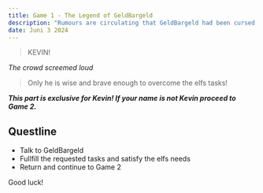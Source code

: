 ```yaml
---
title: Game 1 - The Legend of GeldBargeld
description: "Rumours are circulating that GeldBargeld had been cursed long ago, destined to protect the Danube but also to challenge those who live by it. To keep the river calm and prevent its waters from rising in a destructive flood, someone has to answer his questions correctly once a year. The questions were always different, always perplexing, and only the wisest could hope to succeed."
date: Juni 3 2024
---
```


>KEVIN!

*The crowd screemed loud*

>Only he is wise and brave enough to overcome the elfs tasks!

***This part is exclusive for Kevin! If your name is not Kevin proceed to Game 2.***

## Questline

+ Talk to GeldBargeld
+ Fullfill the requested tasks and satisfy the elfs needs
+ Return and continue to Game 2 

Good luck!

